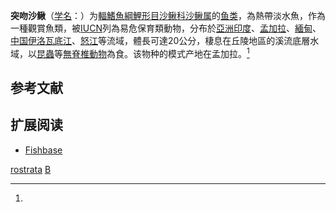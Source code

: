 {{Speciesbox 
| genus = Botia
| species = rostrata
| image = Botia rostrata 1.jpg
| status = VU
| status_system = IUCN3.1
| authority = Günther, 1868<ref name='id6448'>{{cite web| url =http://www.bioinfo.cn/db05/BjdwSpecies.php?action=view&id=6448| title =突吻沙鳅| work =中国动物物种编目数据库| publisher =中国科学院微生物研究所| author =中国科学院动物研究所| accessdate =2009-04-11| deadurl =yes| archiveurl =https://web.archive.org/web/20131203122335/http://www.bioinfo.cn/db05/BjdwSpecies.php?action=view| archivedate =2013-12-03}}</ref>
}}

'''突吻沙鳅'''（[[学名|学名]]：{{lang|la|''Botia rostrata''}}）为[[輻鰭魚綱|輻鰭魚綱]][[鯉形目|鯉形目]][[沙鳅科|沙鳅科]][[沙鳅属|沙鳅属]]的[[鱼类|鱼类]]，為熱帶淡水魚，作為一種觀賞魚類，被[[IUCN|IUCN]]列為易危保育類動物，分布於[[亞洲|亞洲]][[印度|印度]]、[[孟加拉|孟加拉]]、[[緬甸|緬甸]]、[[中国|中国]][[伊洛瓦底江|伊洛瓦底江]]、[[怒江|怒江]]等流域，體長可達20公分，棲息在丘陵地區的溪流底層水域，以[[昆蟲|昆蟲]]等[[無脊椎動物|無脊椎動物]]為食。该物种的模式产地在孟加拉。<ref name='id6448'/>

== 参考文献 ==
{{reflist}}

== 扩展阅读 ==
{{refbegin}}
{{wikispecies-inline|Botia rostrata|突吻沙鳅}}
{{refend}}
*[https://web.archive.org/web/20140222133906/http://fishbase.sinica.edu.tw/Summary/SpeciesSummary.php?ID=24692&genusname=Botia&speciesname=rostrata Fishbase] 
{{Taxonbar|from=Q3768273}}

[[Category:沙鳅属|rostrata]]
[[Category:1868年描述的魚類|B]]